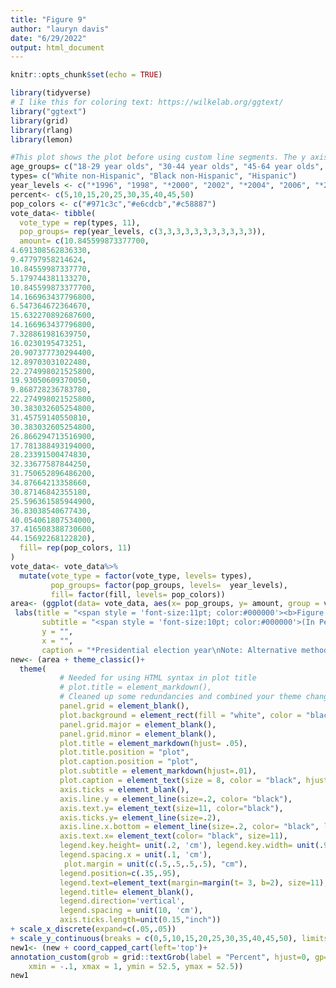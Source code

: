 ```yaml
---
title: "Figure 9"
author: "lauryn davis"
date: "6/29/2022"
output: html_document
---
```


```r
knitr::opts_chunk$set(echo = TRUE)
```

```r
library(tidyverse)
# I like this for coloring text: https://wilkelab.org/ggtext/
library("ggtext")
library(grid)
library(rlang)
library(lemon)
```


```r
#This plot shows the plot before using custom line segments. The y axis line is too long. 
age_groups= c("18-29 year olds", "30-44 year olds", "45-64 year olds", "65 years and older")
types= c("White non-Hispanic", "Black non-Hispanic", "Hispanic")
year_levels <- c("*1996", "1998", "*2000", "2002", "*2004", "2006", "*2008", "2010", "*2012", "2014", "*2016")
percent<- c(5,10,15,20,25,30,35,40,45,50)
pop_colors <- c("#971c3c","#e6cdcb","#c58887")
vote_data<- tibble(
  vote_type = rep(types, 11),
  pop_groups= rep(year_levels, c(3,3,3,3,3,3,3,3,3,3,3)),
  amount= c(10.845599873377700,
4.691308562836330,
9.47797958214624,
10.84559987337770,
5.179744381133270,
10.845599873377700,
14.166963437796800,
6.547364672364670,
15.632270892687600,
14.166963437796800,
7.328861981639750,
16.0230195473251,
20.907377730294400,
12.89703031022480,
22.274998021525800,
19.93050609370050,
9.868728236783780,
22.274998021525800,
30.383032605254800,
31.45759140550810,
30.383032605254800,
26.866294713516900,
17.781388493194000,
28.23391500474830,
32.33677587844250,
31.750652896486200,
34.87664213358660,
30.87146842355180,
25.596361585944900,
36.83038540677430,
40.054061807534000,
37.416508388730600,
44.15692268122820),
  fill= rep(pop_colors, 11)
)
vote_data<- vote_data%>%
  mutate(vote_type = factor(vote_type, levels= types),
         pop_groups= factor(pop_groups, levels=  year_levels),
         fill= factor(fill, levels= pop_colors))
area<- (ggplot(data= vote_data, aes(x= pop_groups, y= amount, group = vote_type, color= vote_type))+ geom_line(aes(color=vote_type), size =1.1)+ geom_point(aes(color=vote_type),size=2.3)+ scale_color_manual(values=pop_colors, guide_legend(label.vjust=2))+
 labs(title = "<span style = 'font-size:11pt; color:#000000'><b>Figure 9.</span></p><p><span style = 'font-size:12pt; color:#a21e3c'><b>Alternative Method of Voting, by Race and Hispanic Origin: 1996 to 2016</span></p>",
       subtitle = "<span style = 'font-size:10pt; color:#000000'>(In Percent)</span>",
       y = "",
       x = "",
       caption = "*Presidential election year\nNote: Alternative method includes those who voted early and/or by absentee ballot.\nThe estimates presented in this section are only for individuals with valid responses to both the method and timing questions.\nSource: U.S. Census Bureau, Current Population Survey, November 1996-2016."))
new<- (area + theme_classic()+
  theme(
           # Needed for using HTML syntax in plot title
           # plot.title = element_markdown(), 
           # Cleaned up some redundancies and combined your theme changes into one layer
           panel.grid = element_blank(),
           plot.background = element_rect(fill = "white", color = "black"),
           panel.grid.major = element_blank(),
           panel.grid.minor = element_blank(),
           plot.title = element_markdown(hjust= .05),
           plot.title.position = "plot",
           plot.caption.position = "plot",
           plot.subtitle = element_markdown(hjust=.01), 
           plot.caption = element_text(size = 8, color = "black", hjust = 0),
           axis.ticks = element_blank(),
           axis.line.y = element_line(size=.2, color= "black"),
           axis.text.y= element_text(size=11, color="black"),
           axis.ticks.y= element_line(size=.2),
           axis.line.x.bottom = element_line(size=.2, color= "black", linetype="solid"),
           axis.text.x= element_text(color= "black", size=11),
           legend.key.height= unit(.2, 'cm'), legend.key.width= unit(.9, 'cm'),
           legend.spacing.x = unit(.1, 'cm'),
            plot.margin = unit(c(.5,.5,.5,.5), "cm"),
           legend.position=c(.35,.95),
           legend.text=element_text(margin=margin(t= 3, b=2), size=11),
           legend.title= element_blank(),
           legend.direction='vertical',
           legend.spacing = unit(10, 'cm'),
           axis.ticks.length=unit(0.15,"inch"))
+ scale_x_discrete(expand=c(.05,.05))
+ scale_y_continuous(breaks = c(0,5,10,15,20,25,30,35,40,45,50), limits= c(0,50), expand= expansion(mult=c(0,.2))))
new1<- (new + coord_capped_cart(left='top')+
annotation_custom(grob = grid::textGrob(label = "Percent", hjust=0, gp=gpar(col="black", cex=.78)),
    xmin = -.1, xmax = 1, ymin = 52.5, ymax = 52.5))
new1

```